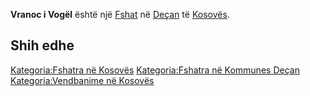 {{Fshat në Kosovës
 | Emri                = Vranoc i Vogël
| sqi_N_name = Vranoc i Vogël
| sqi_N_FULL_NAME_RO = Vranoc i Vogël
| sqi_N_FULL_NAME_ND_RO = Vranoc i Vogel
| sqi_N_SORT_NAME_RG = VRANOCIVOGEL
| sqi_N_FULL_NAME_RG = Vranoc i Vogël
| sqi_N_FULL_NAME_ND_RG = Vranoc i Vogel
| sqi_V_name = Vrandoci i Vogël
| sqi_V_FULL_NAME_RO = Vrandoci i Vogël Vranoci i Vogël
| sqi_V_FULL_NAME_ND_RO = Vrandoci i Vogel Vranoci i Vogel
| sqi_V_SORT_NAME_RG = VRANDOCIIVOGEL VRANOCIIVOGEL
| sqi_V_FULL_NAME_RG = Vrandoci i Vogël Vranoci i Vogël
| sqi_V_FULL_NAME_ND_RG = Vrandoci i Vogel Vranoci i Vogel
| srp_N_name = Mali Vranovac
| srp_N_FULL_NAME_RO = Mali Vranovac
| srp_N_FULL_NAME_ND_RO = Mali Vranovac
| srp_N_SORT_NAME_RG = MALIVRANOVAC
| srp_N_FULL_NAME_RG = Mali Vranovac
| srp_N_FULL_NAME_ND_RG = Mali Vranovac
| srp_NS_name = Мали Врановац
| srp_NS_FULL_NAME_RO = Мали Врановац
| srp_NS_FULL_NAME_ND_RO = Мали Врановац
| srp_NS_SORT_NAME_RG = МАЛИВРАНОВАЦ
| srp_NS_FULL_NAME_RG = Мали Врановац
| srp_NS_FULL_NAME_ND_RG = Мали Врановац

 | Emri (Rasa dhanore) = 
 | Figura              = 
 | Shteti              = Kosovo
 | Komuna              = Deçan
 | Kodi postar         = 
 | Sipërfaqja          = 

 | Popullsia           = 

 | Regj. i popullsisë  = 
 | Dend. e popullsisë  = 
 | Faqja zyrtare       = 
 <!--- Koordinatat ----> 
 | Gjerësia            = 42.556944
 | Gjatësia            = 20.415556
 | Lartësia            = 
}}
'''Vranoc i Vogël''' është një [[Fshat]] në [[Deçan]] të [[Kosovës]].

<!-- == Gjeografia == -->
<!-- == Historia == -->
<!-- == Demografia == -->
== Shih edhe ==
{{Komuna Deçan}}
{{Kosovo-Administrata-Cung}}

[[Kategoria:Fshatra në Kosovës]]
[[Kategoria:Fshatra në Kommunes Deçan]]
[[Kategoria:Vendbanime në Kosovës]]